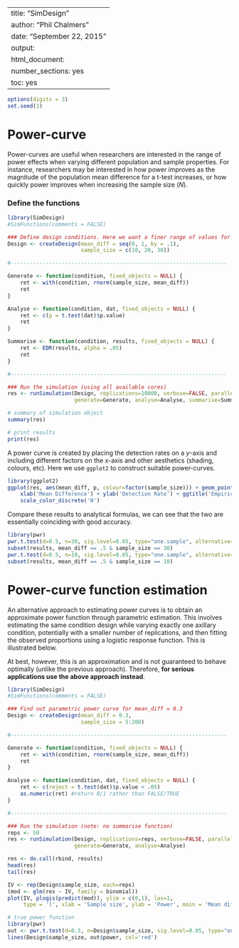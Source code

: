 %\VignetteIndexEntry{SimDesign}
%\VignetteEngine{knitr::knitr}
---
title: "SimDesign"
author: "Phil Chalmers"
date: "September 22, 2015"
output:
  html_document:
    number_sections: yes
    toc: yes
---

```r
options(digits = 3)
set.seed(1)
```

# Power-curve

Power-curves are useful when researchers are interested in the range of power effects when varying different population and sample properties. For instance, researchers may be interested in how power improves as the magnitude of the population mean difference for a t-test increases, or how quickly power improves when increasing the sample size ($N$).  

### Define the functions

```r
library(SimDesign)
#SimFunctions(comments = FALSE)

### Define design conditions. Here we want a finer range of values for plotting
Design <- createDesign(mean_diff = seq(0, 1, by = .1), 
                       sample_size = c(10, 20, 30))

#--------------------------------------------------------------------

Generate <- function(condition, fixed_objects = NULL) {
    ret <- with(condition, rnorm(sample_size, mean_diff))
    ret
}

Analyse <- function(condition, dat, fixed_objects = NULL) {
    ret <- c(p = t.test(dat)$p.value)
    ret
}

Summarise <- function(condition, results, fixed_objects = NULL) {
    ret <- EDR(results, alpha = .05)
    ret
}

#--------------------------------------------------------------------

### Run the simulation (using all available cores)
res <- runSimulation(Design, replications=10000, verbose=FALSE, parallel=TRUE,
                     generate=Generate, analyse=Analyse, summarise=Summarise)
```

```r
# summary of simulation object
summary(res)

# print results
print(res)
```

A power curve is created by placing the detection rates on a $y$-axis and including different factors on the x-axis and other aesthetics (shading, colours, etc). Here we use `ggplot2` to construct suitable power-curves.

```r
library(ggplot2)
ggplot(res, aes(mean_diff, p, colour=factor(sample_size))) + geom_point() + geom_line() +
    xlab('Mean Difference') + ylab('Detection Rate') + ggtitle('Empirical Power Curves') +
    scale_color_discrete('N')
```

Compare these results to analytical formulas, we can see that the two are essentially coinciding with good accuracy. 

```r
library(pwr)
pwr.t.test(d=0.5, n=30, sig.level=0.05, type="one.sample", alternative="two.sided")
subset(results, mean_diff == .5 & sample_size == 30)
pwr.t.test(d=0.5, n=10, sig.level=0.05, type="one.sample", alternative="two.sided")
subset(results, mean_diff == .5 & sample_size == 10)
```

# Power-curve function estimation

An alternative approach to estimating power curves is to obtain an approximate power function through parametric estimation. This involves estimating the same condition design while varying exactly one axillary condition, potentially with a smaller number of replications, and then fitting the observed proportions using a logistic response function. This is illustrated below. 

At best, however, this is an approximation and is not guaranteed to behave optimally (unlike the previous approach). Therefore, **for serious applications use the above approach instead**.

```r
library(SimDesign)
#SimFunctions(comments = FALSE)

### Find out parametric power curve for mean_diff = 0.3
Design <- createDesign(mean_diff = 0.3, 
                       sample_size = 5:200)

#--------------------------------------------------------------------

Generate <- function(condition, fixed_objects = NULL) {
    ret <- with(condition, rnorm(sample_size, mean_diff))
    ret
}

Analyse <- function(condition, dat, fixed_objects = NULL) {
    ret <- c(reject = t.test(dat)$p.value < .05) 
    as.numeric(ret) #return 0/1 rather than FALSE/TRUE
}

#--------------------------------------------------------------------

### Run the simulation (note: no summarise function)
reps <- 50
res <- runSimulation(Design, replications=reps, verbose=FALSE, parallel=FALSE,
                     generate=Generate, analyse=Analyse)
```

```r
res <- do.call(rbind, results)
head(res)
tail(res)

IV <- rep(Design$sample_size, each=reps)
(mod <- glm(res ~ IV, family = binomial))
plot(IV, plogis(predict(mod)), ylim = c(0,1), las=1,
	 type = 'l', xlab = 'Sample size', ylab = 'Power', main = 'Mean difference = 0.3')

# true power function
library(pwr)
out <- pwr.t.test(d=0.3, n=Design$sample_size, sig.level=0.05, type="one.sample", alternative="two.sided")
lines(Design$sample_size, out$power, col='red')
```

